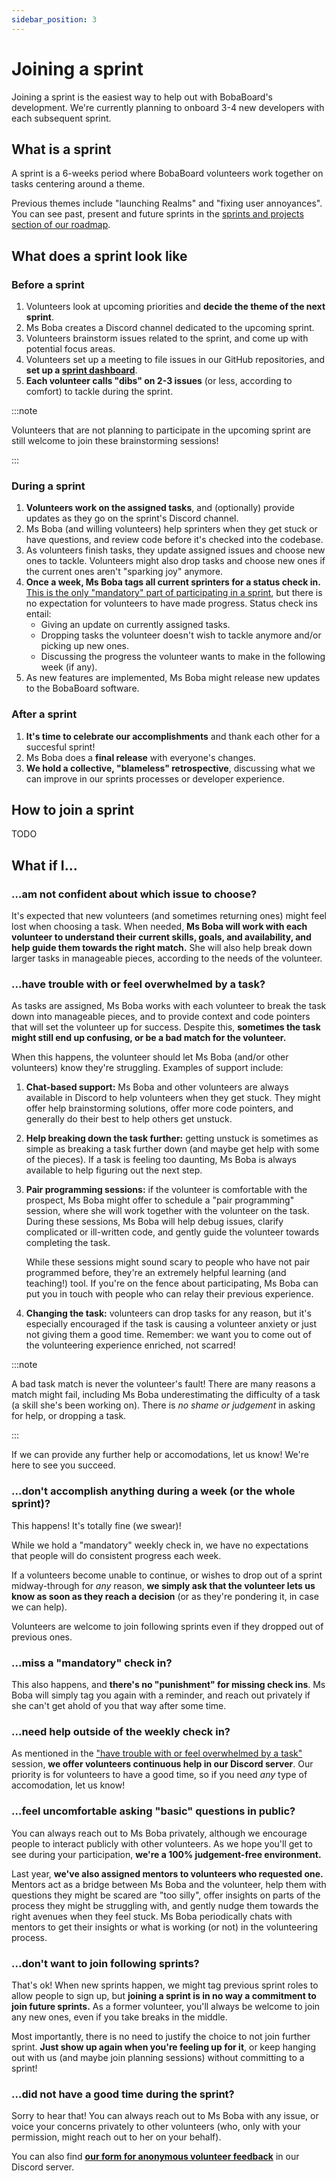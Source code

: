 ```yaml
---
sidebar_position: 3
---
```


# Joining a sprint

Joining a sprint is the easiest way to help out with BobaBoard's development. We're currently planning to onboard 3-4 new developers
with each subsequent sprint.

## What is a sprint

A sprint is a 6-weeks period where BobaBoard volunteers work together on tasks centering around a theme.

Previous themes include "launching Realms" and "fixing user annoyances". You can see past, present and future
sprints in the [sprints and projects section of our roadmap](docs/product/roadmap/sprints-and-projects.mdx).

## What does a sprint look like

### Before a sprint

1. Volunteers look at upcoming priorities and **decide the theme of the next sprint**.
2. Ms Boba creates a Discord channel dedicated to the upcoming sprint.
3. Volunteers brainstorm issues related to the sprint, and come up with potential focus areas.
4. Volunteers set up a meeting to file issues in our GitHub repositories, and **set up a [sprint dashboard](https://github.com/orgs/BobaBoard/projects/7)**.
5. **Each volunteer calls "dibs" on 2-3 issues** (or less, according to comfort) to tackle during the sprint.

:::note

Volunteers that are not planning to participate in the upcoming sprint are still welcome to join these
brainstorming sessions!

:::

### During a sprint

1. **Volunteers work on the assigned tasks**, and (optionally) provide updates as they go on the sprint's Discord channel.
2. Ms Boba (and willing volunteers) help sprinters when they get stuck or have questions, and review code before
   it's checked into the codebase.
3. As volunteers finish tasks, they update assigned issues and choose new ones to tackle. Volunteers might also drop tasks and
   choose new ones if the current ones aren't "sparking joy" anymore.
4. **Once a week, Ms Boba tags all current sprinters for a status check in.** <u>This is the only "mandatory" part of participating in a sprint</u>, but
   there is no expectation for volunteers to have made progress. Status check ins entail:
   - Giving an update on currently assigned tasks.
   - Dropping tasks the volunteer doesn't wish to tackle anymore and/or picking up new ones.
   - Discussing the progress the volunteer wants to make in the following week (if any).
5. As new features are implemented, Ms Boba might release new updates to the BobaBoard software.

### After a sprint

1. **It's time to celebrate our accomplishments** and thank each other for a succesful sprint!
2. Ms Boba does a **final release** with everyone's changes.
3. **We hold a collective, "blameless" retrospective**, discussing what we can improve in our sprints processes or developer experience.

## How to join a sprint

TODO

## What if I...

### ...am not confident about which issue to choose?

It's expected that new volunteers (and sometimes returning ones) might feel lost when choosing a task. When needed, **Ms Boba will work
with each volunteer to understand their current skills, goals, and availability, and help guide them towards the right match.** She will also
help break down larger tasks in manageable pieces, according to the needs of the volunteer.

### ...have trouble with or feel overwhelmed by a task?

As tasks are assigned, Ms Boba works with each volunteer to break the task down into manageable pieces, and to provide context and code pointers
that will set the volunteer up for success. Despite this, **sometimes the task might still end up confusing, or be a bad match for the volunteer.**

When this happens, the volunteer should let Ms Boba (and/or other volunteers) know they're struggling. Examples of support include:

1. **Chat-based support:** Ms Boba and other volunteers are always available in Discord to help volunteers when they get stuck. They might offer
   help brainstorming solutions, offer more code pointers, and generally do their best to help others get unstuck.
2. **Help breaking down the task further:** getting unstuck is sometimes as simple as breaking a task further down (and maybe get help with some
   of the pieces). If a task is feeling too daunting, Ms Boba is always available to help figuring out the next step.
3. **Pair programming sessions:** if the volunteer is comfortable with the prospect, Ms Boba might offer to schedule a "pair programming" session, where
   she will work together with the volunteer on the task. During these sessions, Ms Boba will help debug issues, clarify complicated or ill-written code,
   and gently guide the volunteer towards completing the task.

   While these sessions might sound scary to people who have not pair programmed before, they're an extremely helpful learning (and teaching!) tool. If you're
   on the fence about participating, Ms Boba can put you in touch with people who can relay their previous experience.

4. **Changing the task:** volunteers can drop tasks for any reason, but it's especially encouraged if the task is causing a volunteer anxiety or just
   not giving them a good time. Remember: we want you to come out of the volunteering experience enriched, not scarred!

:::note

A bad task match is never the volunteer's fault! There are many reasons a match might fail, including Ms Boba underestimating the
difficulty of a task (a skill she's been working on). There is _no shame or judgement_ in asking for help, or dropping a task.

:::

If we can provide any further help or accomodations, let us know! We're here to see you succeed.

### ...don't accomplish anything during a week (or the whole sprint)?

This happens! It's totally fine (we swear)!

While we hold a "mandatory" weekly check in, we have no expectations that people will do consistent progress each week.

If a volunteers become unable to continue, or wishes to drop out of a sprint midway-through for _any_ reason, **we simply ask that
the volunteer lets us know as soon as they reach a decision** (or as they're pondering it, in case we can help).

Volunteers are welcome to join following sprints even if they dropped out of previous ones.

### ...miss a "mandatory" check in?

This also happens, and **there's no "punishment" for missing check ins**. Ms Boba will simply tag you again with a reminder, and reach out privately
if she can't get ahold of you that way after some time.

### ...need help outside of the weekly check in?

As mentioned in the ["have trouble with or feel overwhelmed by a task"](#have-trouble-with-or-feel-overwhelmed-by-a-task) session, **we offer volunteers
continuous help in our Discord server**. Our priority is for volunteers to have a good time, so if you need _any_ type of accomodation, let us know!

### ...feel uncomfortable asking "basic" questions in public?

You can always reach out to Ms Boba privately, although we encourage people to interact publicly with other volunteers. As we hope you'll get to see during
your participation, **we're a 100% judgement-free environment.**

Last year, **we've also assigned mentors to volunteers who requested one.** Mentors act as a bridge between Ms Boba and the volunteer, help them
with questions they might be scared are "too silly", offer insights on parts of the process they might be struggling with, and gently nudge them
towards the right avenues when they feel stuck. Ms Boba periodically chats with mentors to get their insights or what is working (or not) in the
volunteering process.

### ...don't want to join following sprints?

That's ok! When new sprints happen, we might tag previous sprint roles to allow people to sign up, but **joining a sprint is in no way a commitment to join
future sprints.** As a former volunteer, you'll always be welcome to join any new ones, even if you take breaks in the middle.

Most importantly, there is no need to justify the choice to not join further sprint. **Just show up again when you're feeling up for it**, or keep hanging out
with us (and maybe join planning sessions) without committing to a sprint!

### ...did not have a good time during the sprint?

Sorry to hear that! You can always reach out to Ms Boba with any issue, or voice your concerns privately to other volunteers (who, only with your permission,
might reach out to her on your behalf).

You can also find [**our form for anonymous volunteer feedback**](https://discord.com/channels/755621267645923409/755621268094713888/1067955447421751336) in our Discord server.
